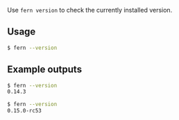 Use `fern version` to check the currently installed version.

## Usage

```bash
$ fern --version
```

## Example outputs 

```bash
$ fern --version
0.14.3
```

```bash
$ fern --version
0.15.0-rc53
```
